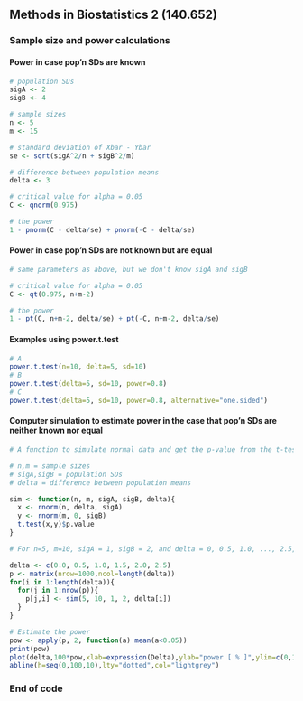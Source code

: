 ## Methods in Biostatistics 2 (140.652)

### Sample size and power calculations

#### Power in case pop'n SDs are known

```r
# population SDs
sigA <- 2
sigB <- 4

# sample sizes
n <- 5
m <- 15

# standard deviation of Xbar - Ybar
se <- sqrt(sigA^2/n + sigB^2/m)

# difference between population means
delta <- 3

# critical value for alpha = 0.05
C <- qnorm(0.975)

# the power 
1 - pnorm(C - delta/se) + pnorm(-C - delta/se)
```

#### Power in case pop'n SDs are not known but are equal

```r
# same parameters as above, but we don't know sigA and sigB

# critical value for alpha = 0.05
C <- qt(0.975, n+m-2)

# the power 
1 - pt(C, n+m-2, delta/se) + pt(-C, n+m-2, delta/se)
```

#### Examples using power.t.test

```r
# A
power.t.test(n=10, delta=5, sd=10)
# B
power.t.test(delta=5, sd=10, power=0.8)
# C
power.t.test(delta=5, sd=10, power=0.8, alternative="one.sided")
```

#### Computer simulation to estimate power in the case that pop'n SDs are neither known nor equal

```r
# A function to simulate normal data and get the p-value from the t-test.

# n,m = sample sizes
# sigA,sigB = population SDs
# delta = difference between population means

sim <- function(n, m, sigA, sigB, delta){
  x <- rnorm(n, delta, sigA)
  y <- rnorm(m, 0, sigB)
  t.test(x,y)$p.value
}

# For n=5, m=10, sigA = 1, sigB = 2, and delta = 0, 0.5, 1.0, ..., 2.5, run 1000 simulations and get the p-value:

delta <- c(0.0, 0.5, 1.0, 1.5, 2.0, 2.5)
p <- matrix(nrow=1000,ncol=length(delta))
for(i in 1:length(delta)){
  for(j in 1:nrow(p)){
    p[j,i] <- sim(5, 10, 1, 2, delta[i])
  }
}

# Estimate the power
pow <- apply(p, 2, function(a) mean(a<0.05))
print(pow)
plot(delta,100*pow,xlab=expression(Delta),ylab="power [ % ]",ylim=c(0,100),pch=20,col="blue",cex=1.5)
abline(h=seq(0,100,10),lty="dotted",col="lightgrey")
```

### End of code
